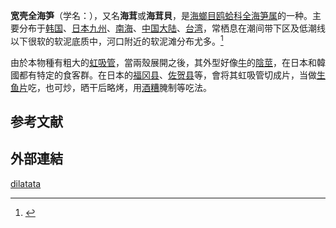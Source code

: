 {{Speciesbox
 | image = Umitake in a Japanese book "Sen Chu Fu" 1811.jpg
 | image_width = 250px
 | image_caption = 日本在1811年出版的《[[千蟲譜|千蟲譜]]》有關本物種的記載
 | taxon = Barnea dilatata
 | authority = (Souleyet, 1843)
}}

'''宽壳全海笋'''（学名：''{{lang|la|Barnea dilatata}}''），又名'''海茸'''或'''海茸貝'''，是[[海螂目|海螂目]][[鸥蛤科|鸥蛤科]][[全海笋属|全海笋属]]的一种。主要分布于[[韩国|韩国]]、[[日本|日本]][[九州_(日本)|九州]]、[[南海|南海]]、[[中国大陆|中国大陆]]、[[台湾|台湾]]，常栖息在潮间带下区及低潮线以下很软的软泥底质中，河口附近的软泥滩分布尤多。<ref name="shell_2798">{{cite web|url=http://shell.sinica.edu.tw/chinese/shellbase_detail.php?science_no=2798|title=国际贝库：宽壳全海笋|publisher=台湾贝类资料库|accessdate=2009-08-11|archive-date=2016-03-04|archive-url=https://web.archive.org/web/20160304205633/http://shell.sinica.edu.tw/chinese/shellbase_detail.php?science_no=2798|dead-url=no}}</ref>

由於本物種有粗大的[[虹吸管|虹吸管]]，當兩殼展開之後，其外型好像[[牛|牛]]的[[牛荔枝|陰莖]]，在日本和韓國都有特定的食客群。在日本的[[福冈县|福冈县]]、[[佐贺县|佐贺县]]等，會将其虹吸管切成片，当做[[生鱼片|生鱼片]]吃，也可炒，晒干后略烤，用[[酒糟|酒糟]]腌制等吃法。

== 参考文献 ==
{{reflist|2}}

==外部連結==
{{Taxonbar}}
[[Category:全海笋属|dilatata]]